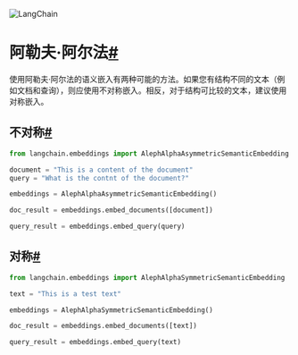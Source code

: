 

<Head>
  <script>
    {
      `(function() {
         var _hmt = _hmt || [];
(function() {
  var hm = document.createElement("script");
  hm.src = "https://hm.baidu.com/hm.js?e60fb290e204e04c5cb6f79b0ac1e697";
  var s = document.getElementsByTagName("script")[0]; 
  s.parentNode.insertBefore(hm, s);
})();
       })();`
    }
  </script>
</Head>

![LangChain](https://pica.zhimg.com/50/v2-56e8bbb52aa271012541c1fe1ceb11a2_r.gif)





阿勒夫·阿尔法[#](#aleph-alpha "到这个标题的永久链接")
=====================================

使用阿勒夫·阿尔法的语义嵌入有两种可能的方法。如果您有结构不同的文本（例如文档和查询），则应使用不对称嵌入。相反，对于结构可比较的文本，建议使用对称嵌入。

不对称[#](#asymmetric "到这个标题的永久链接")
--------------------------------

```python
from langchain.embeddings import AlephAlphaAsymmetricSemanticEmbedding

```

```python
document = "This is a content of the document"
query = "What is the contnt of the document?"

```

```python
embeddings = AlephAlphaAsymmetricSemanticEmbedding()

```

```python
doc_result = embeddings.embed_documents([document])

```

```python
query_result = embeddings.embed_query(query)

```

对称[#](#symmetric "到这个标题的永久链接")
------------------------------

```python
from langchain.embeddings import AlephAlphaSymmetricSemanticEmbedding

```

```python
text = "This is a test text"

```

```python
embeddings = AlephAlphaSymmetricSemanticEmbedding()

```

```python
doc_result = embeddings.embed_documents([text])

```

```python
query_result = embeddings.embed_query(text)

```

